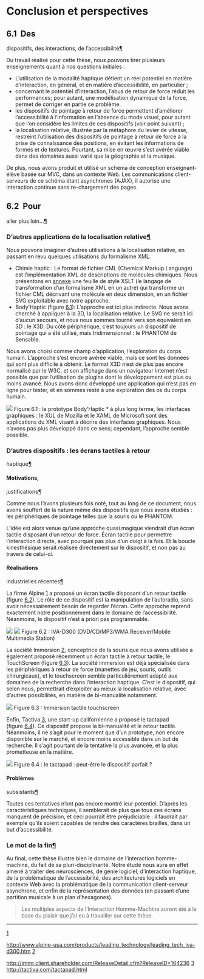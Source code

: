 # Conclusion et perspectives












## 6.1  Des
 dispositifs, des interactions, de l’accessibilité[¶](#htoc132 "Lien permanent vers ce titre")


Du travail réalisé pour cette thèse, nous pouvons tirer plusieurs
 enseignements quant à nos questions initiales :


* L’utilisation de la modalité haptique détient un
 réel potentiel en matière d’interaction, en général, et en matière
 d’accessibilité, en particulier ;
* concernant le potentiel d’interaction, l’abus de
 retour de force réduit les performances; pour autant, une modélisation
 dynamique de la force, permet de corriger en partie ce problème.
* les dispositifs de pointage à retour de force
 permettent d’améliorer l’accessibilité à l’information en l’absence du mode
 visuel, pour autant que l’on considère les limites de ces dispositifs (voir
 point suivant) ;
* la localisation relative, illustrée par la métaphore
 du levier de vitesse, restreint l’utilisation des dispositifs de pointage à
 retour de force à la prise de connaissance des positions, en évitant les
 informations de formes et de textures. Pourtant, sa mise en œuvre s’est
 avérée viable dans des domaines aussi varié que la géographie et la
 musique.


De plus, nous avons produit et utilisé un schéma de conception
 enseignant-élève basée sur MVC, dans un contexte Web. Les communications
 client-serveurs de ce schéma étant asynchrones (AJAX), il autorise une
 interaction continue sans re-chargement des pages.
















## 6.2  Pour
 aller plus loin...[¶](#htoc133 "Lien permanent vers ce titre")


### D’autres applications de la localisation relative[¶](#toc57 "Lien permanent vers ce titre")


Nous pouvons imaginer d’autres utilisations à la localisation relative, en
 passant en revu quelques utilisations du formalisme XML.


* Chimie haptic : Le format de fichier CML (Chemical
 Markup Language) est l’implémentation XML de descriptions de molécules
 chimiques. Nous présentons en [annexe](042-la-feuille-de-style-xsl-pour-transformer-du-cml-en-svg.html#xslCML) une feuille de style XSLT (le langage de
 transformation d’un formalisme XML en un autre) qui transforme un fichier
 CML décrivant une molécule en deux dimension, en un fichier SVG exploitable
 avec notre approche.
* Body’Haptic (figure [6.1](#bodyhapt)): L’approche est ici plus indirecte. Nous avons cherché
 à appliquer à la 3D, la localisation relative. Le SVG ne serait ici d’aucun
 secours, et nous nous sommes tourné vers son équivalent en 3D : le X3D. Du
 côté périphérique, c’est toujours un dispositif de pointage qui a été
 utilisé, mais tridimensionnel : le PHANTOM de Sensable.

 Nous avons choisi comme champ d’application, l’exploration du corps
 humain. L’approche s’est encore avérée viable, mais ce sont les données
 qui sont plus difficile à obtenir. Le format X3D n’est de plus pas encore
 normalisé par le W3C, et son affichage dans un navigateur internet n’est
 possible que par l’utilisation de plugins dont le développement est plus
 ou moins avancé. Nous avons donc développé une application qui n’est pas
 en ligne pour tester, et en sommes resté à une exploration des os du
 corps humain.



![](img/body.png)
Figure 6.1 : le prototype Body’Haptic
* à plus long terme, les interfaces graphiques : le
 XUL de Mozilla et le XAML de Microsoft sont des applications du XML visant
 à décrire des interfaces graphiques. Nous n’avons pas plus développé dans
 ce sens; cependant, l’approche semble possible.


### D’autres dispositifs : les écrans tactiles à retour
 haptique[¶](#toc58 "Lien permanent vers ce titre")


#### Motivations,
 justifications[¶](#htoc136 "Lien permanent vers ce titre")


Comme nous l’avons plusieurs fois noté, tout au long de ce document, nous
 avons souffert de la nature même des dispositifs que nous avons étudiés : les
 périphériques de pointage telles que la souris ou le PHANTOM.


L’idée est alors venue qu’une approche quasi magique viendrait d’un écran
 tactile disposant d’un retour de force. Écran tactile pour permettre
 l’interaction directe, avec pourquoi pas plus d’un doigt à la fois. Et la
 boucle kinesthésique serait réalisée directement sur le dispositif, et non
 pas au travers de celui-ci.


#### Réalisations
 industrielles récentes[¶](#htoc137 "Lien permanent vers ce titre")


La firme Alpine [1](#note17) a proposé un écran tactile
 disposant d’un retour tactile (figure [6.2](#alpine)). Le
 rôle de ce dispositif est la manipulation de l’autoradio, sans avoir
 nécessairement besoin de regarder l’écran. Cette approche reprend exactement
 notre positionnement dans le domaine de l’accessibilité. Néanmoins, le
 dispositif n’est à priori pas programmable.



![](img/demo_touch.jpg)
![](img/iva-d300_hdr.jpg)
Figure 6.2 : IVA-D300 (DVD/CD/MP3/WMA Receiver/Mobile Multimedia
 Station)



La société Immersion [2](#note18), conceptrice de la souris que
 nous avons utilisée a également proposé récemment un écran tactile à retour
 tactile, le TouchScreen (figure [6.3](#touchscreen)). La
 société immersion est déjà spécialisée dans les périphériques à retour de
 force (manettes de jeu, souris, outils chirurgicaux), et le touchscreen
 semble particulièrement adapté aux domaines de la recherche dans
 l’interaction haptique. C’est le dispositif, qui selon nous, permettrait
 d’exploiter au mieux la localisation relative, avec d’autres possibilités, en
 matière de bi-manualité notamment.



![](img/touchscreen.png)
Figure 6.3 : Immersion tactile touchscreen



Enfin, Tactiva [3](#note19), une start-up californienne a
 proposé le tactapad (figure [6.4](#tactapad)). Ce dispositif
 propose la bi-manualité et le retour tactile. Néanmoins, il ne s’agit pour le
 moment que d’un prototype, non encore disponible sur le marché, et encore
 moins accessible dans un but de recherche. Il s’agit pourtant de la tentative
 la plus avancée, et la plus prometteuse en la matière.



![](img/tactapad2.jpg)
Figure 6.4 : le tactapad : peut-être le dispositif parfait ?



#### Problèmes
 subsistants[¶](#htoc138 "Lien permanent vers ce titre")


Toutes ces tentatives n’ont pas encore montré leur potentiel. D’après les
 caractéristiques techniques, il semblerait de plus que tous ces écrans
 manquent de précision, et ceci pourrait être préjudiciable : il faudrait par
 exemple qu’ils soient capables de rendre des caractères brailles, dans un but
 d’accessibilité.


### Le mot de la fin[¶](#toc59 "Lien permanent vers ce titre")


Au final, cette thèse illustre bien le domaine de l’interaction
 homme-machine, du fait de sa pluri-disciplinarité. Notre étude nous aura en
 effet amené à traiter des neurosciences, de génie logiciel, d’interaction
 haptique, de la problématique de l’accessibilité, des architectures logiciels
 en contexte Web avec la problématique de la communication client-serveur
 asynchrone, et enfin de la représentation des données (en passant d’une
 partition musicale à un plan d’hexagones).







>
>  Les multiples aspects de l’Interaction
>  Homme-Machine auront été à la base du plaisir que j’ai eu à travailler
>  sur cette thèse.
>








---



[1](#text17)

<http://www.alpine-usa.com/products/leading_technology/leading_tech_iva-d300.htm>
[2](#text18)

<http://immr.client.shareholder.com/ReleaseDetail.cfm?ReleaseID=164236>
[3](#text19)
<http://tactiva.com/tactapad.html>





